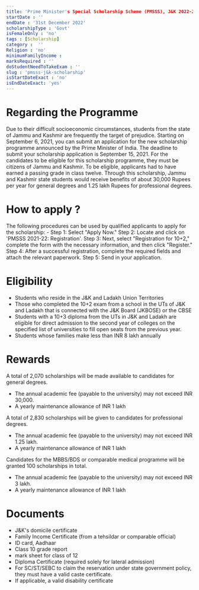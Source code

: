 ```yaml
---
title: 'Prime Minister's Special Scholarship Scheme (PMSSS), J&K 2022-23'
startDate : ''
endDate : '31st December 2022'
scholarshipType : 'Govt'
isFemaleOnly : 'no'
tags : [Scholarship]
category :  ''
Religion : 'no'
minimumFamilyIncome :
marksRequired : ''
doStudentNeedToTakeExam : ''
slug : 'pmsss-j&k-scholarship'
isStartDateExact : 'no'
isEndDateExact: 'yes'
---
```



# Regarding the Programme
Due to their difficult socioeconomic circumstances, students from the state of Jammu and Kashmir are frequently the target of prejudice.
Starting on September 6, 2021, you can submit an application for the new scholarship programme announced by the Prime Minister of India.
The deadline to submit your scholarship application is September 15, 2021. For the candidates to be eligible for this scholarship programme, 
they must be citizens of Jammu and Kashmir. To be eligible, applicants had to have earned a passing grade in class twelve. Through this scholarship,
Jammu and Kashmir state students would receive benefits of about 30,000 Rupees per year for general degrees and 1.25 lakh Rupees for professional degrees.



# How to apply ?

The following procedures can be used by qualified applicants to apply for the scholarship: -
Step 1: Select "Apply Now." 
Step 2: Locate and click on 'PMSSS 2021-22: Registration'.
Step 3: Next, select "Registration for 10+2," complete the form with the necessary information, and then click "Register."
Step 4: After a successful registration, complete the required fields and attach the relevant paperwork.
Step 5: Send in your application.




# Eligibility
 - Students who reside in the J&K and Ladakh Union Territories
 - Those who completed the 10+2 exam from a school in the UTs of J&K and Ladakh that is connected with the J&K Board (JKBOSE) or the CBSE
 - Students with a 10+3 diploma from the UTs in J&K and Ladakh are eligible for direct admission to the second year of colleges on the specified list of universities to fill open seats from the previous year.
 - Students whose families make less than INR 8 lakh annually

# Rewards
A total of 2,070 scholarships will be made available to candidates for general degrees. 

 - The annual academic fee (payable to the university) may not exceed INR 30,000.
 - A yearly maintenance allowance of INR 1 lakh 

A total of 2,830 scholarships will be given to candidates for professional degrees. 
 - The annual academic fee (payable to the university) may not exceed INR 1.25 lakh.
 - A yearly maintenance allowance of INR 1 lakh 

Candidates for the MBBS/BDS or comparable medical programme will be granted 100 scholarships in total. 
 - The annual academic fee (payable to the university) may not exceed INR 3 lakh.
 - A yearly maintenance allowance of INR 1 lakh

# Documents
 - J&K's domicile certificate
 - Family Income Certificate (from a tehsildar or comparable official)
 - ID card, Aadhaar
 - Class 10 grade report
 - mark sheet for class of 12
 - Diploma Certificate (required solely for lateral admission)
 - For SC/ST/SEBC to claim the reservation under state government policy, they must have a valid caste certificate.
 - If applicable, a valid disability certificate

